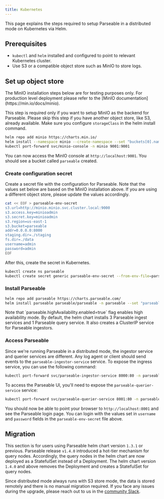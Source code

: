 ```yaml
---
title: Kubernetes
---
```


This page explains the steps required to setup Parseable in a distributed mode on Kubernetes via Helm.

## Prerequisites

- `kubectl` and `helm` installed and configured to point to relevant Kubernetes cluster.
- Use S3 or a compatible object store such as MinIO to store logs.

## Set up object store

<Callout type="info">
The MinIO installation steps below are for testing purposes only. For production level deployment please refer to the [MinIO documentation](https://min.io/docs/minio).
</Callout>

This step is required only if you want to setup MinIO as the backend for Parseable. Please skip this step if you have another object store, like S3, already available.
Make sure you configure `storageClass` in the helm install command.

```bash
helm repo add minio https://charts.min.io/
helm install --namespace minio --create-namespace --set "buckets[0].name=parseable,buckets[0].policy=none,buckets[0].purge=false,rootUser=minioadmin,rootPassword=minioadmin,replicas=1,persistence.enabled=true,persistence.storageClass="",resources.requests.memory=128Mi,mode=standalone" minio minio/minio
kubectl port-forward svc/minio-console -n minio 9001:9001
```

You can now access the MinIO console at `http://localhost:9001`. You should see a bucket called `parseable` created.

### Create configuration secret

Create a secret file with the configuration for Parseable. Note that the values set below are based on the MinIO installation above. If you are using a different object store, please update the values accordingly.

```bash
cat << EOF > parseable-env-secret
s3.url=http://minio.minio.svc.cluster.local:9000
s3.access.key=minioadmin
s3.secret.key=minioadmin
s3.region=us-east-1
s3.bucket=parseable
addr=0.0.0.0:8000
staging.dir=./staging
fs.dir=./data
username=admin
password=admin
EOF
```

After this, create the secret in Kubernetes.

```bash
kubectl create ns parseable
kubectl create secret generic parseable-env-secret --from-env-file=parseable-env-secret -n parseable
```

### Install Parseable

```bash
helm repo add parseable https://charts.parseable.com/
helm install parseable parseable/parseable -n parseable --set "parseable.highAvailability.enabled=true" --set "parseable.store=s3-store" --set "parseable.s3ModeSecret.enabled=true"
```

<Callout type="info">
Note that `parseable.highAvailability.enabled=true` flag enables high availability mode. By default, the helm chart installs 3 Parseable ingest services and 1 Parseable query service. It also creates a ClusterIP service for Parseable ingestors.
</Callout>

### Access Parseable

Since we're running Parseable in a distributed mode, the ingestor service and querier services are different. Any log agent or client should send events to the `parseable-ingestor-service` service. To expose the ingress service, you can use the following command:

```bash
kubectl port-forward svc/parseable-ingestor-service 8000:80 -n parseable
```

To access the Parseable UI, you'll need to expose the `parseable-querier-service` service:

```bash
kubectl port-forward svc/parseable-querier-service 8001:80 -n parseable
```

You should now be able to point your browser to `http://localhost:8001` and see the Parseable login page. You can login with the values set in `username` and `password` fields in the `parseable-env-secret` file above.

## Migration

This section is for users using Parseable helm chart version `1.3.1` or previous. Parseable release `v1.4.0` introduced a hot-tier mechanism for query nodes. Accordingly, the query nodes in the helm chart are now deployed as a StatefulSet instead of a Deployment. The helm chart version `1.4.0` and above removes the Deployment and creates a StatefulSet for query nodes.

Since distributed mode always runs with S3 store mode, the data is stored remotely and there is no manual migration required. If you face any issues during the upgrade, please reach out to us in the [community Slack](https://logg.ing/community).
